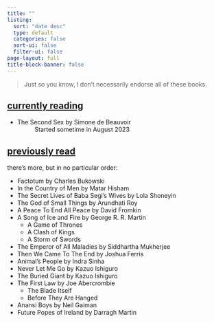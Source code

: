 ```yaml
---
title: ""
listing:
  sort: "date desc"
  type: default
  categories: false
  sort-ui: false
  filter-ui: false
page-layout: full
title-block-banner: false
---
```


> Just so you know, I don't necessarily endorse all of these books.

## <ins>currently reading</ins>
- The Second Sex by Simone de Beauvoir 
  : Started sometime in August 2023

## <ins>previously read</ins>

there's more, but in no particular order:

- Factotum by Charles Bukowski
- In the Country of Men by Matar Hisham
- The Secret Lives of Baba Segi's Wives by Lola Shoneyin
- The God of Small Things by Arundhati Roy
- A Peace To End All Peace by David Fromkin
- A Song of Ice and Fire by George R. R. Martin
  - A Game of Thrones
  - A Clash of Kings
  - A Storm of Swords
- The Emperor of All Maladies by Siddhartha Mukherjee
- Then We Came To The End by Joshua Ferris
- Animal's People by Indra Sinha
- Never Let Me Go by Kazuo Ishiguro
- The Buried Giant by Kazuo Ishiguro
- The First Law by Joe Abercrombie
  - The Blade Itself
  - Before They Are Hanged
- Anansi Boys by Neil Gaiman
- Future Popes of Ireland by Darragh Martin
